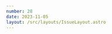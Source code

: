 ```yaml
---
number: 28
date: 2023-11-05
layout: /src/layouts/IssueLayout.astro
---
```



<Title title={`Issue ${frontmatter.number}`} date={frontmatter.date} />

<NewsletterSponsorSlot
  title="Put your mobile releases on autopilot."
  url="https://get.runway.team/get-started?utm_campaign%3DiOS%20CI%20Newsletter%26utm_medium%3Dweb%26utm_source%3DiOS%20CI%20Newsletter%20Issue%2028%26utm_content%3Dnov_5_23"
  description="No more cat-herding, spreadsheets, or steady drip of manual busywork. Runway helps your team level up your release coordination and automation, from kickoff to release to rollout."
  image="/assets/sponsors/runway-alt.png"
/>

Hey everyone! 👋 Welcome to the **twenty-eigth issue** of the iOS CI Newsletter. Hope you've had a great couple of weeks!

I am especially excited about this issue as it features a mixture of content from the community ranging from **amazing updates to open-source projects** to running Swift projects on **non-Apple platforms** like Windows or AWS amazonlinux runners!

I love how far Swift is going as a language and how much you can do with it these days! 🎉

## [🚀 Making your Swift tools available on Windows](https://www.polpiella.dev/running-swift-on-widnows-with-gha)

Do you have a **Swift command-line tool** and want to make it available for **Windows** users? Well, you'll be happy to know that you don't have to rewrite your program in a different language or **even own a Windows machine** to do so!

As I show you in this article, all you need is a CI/CD pipeline capable of spinning up a Windows runner and installing a Swift toolchain on it!

## [🎉 Fastlane officially moves to the Mobile Native Foundation](https://github.com/MobileNativeFoundation/discussions/discussions/194#discussioncomment-7406759)

We had an amazing update from [Paul Beusterien](https://twitter.com/paulbeusterien) on the topic of moving [Fastlane](https://twitter.com/FastlaneTools)'s ownership from Google, who weren't actively maintaining it, over to the [Mobile Native Foundation](https://twitter.com/mobilenativefdn).

This move is going to help [Fastlane](https://twitter.com/FastlaneTools) massively and I want to give a massive shout-out to [Josh](https://twitter.com/joshdholtz), [Paul](https://twitter.com/paulbeusterien), [Keith](https://twitter.com/SmileyKeith) and everyone else involved for their work to make this happen ❤️.

## [⭐️ Stellar: The idea of Swift replacement for Fastlane](https://albertodebortoli.com/2023/10/29/the-idea-of-a-fastlane-replacement/)

While I love [Fastlane](http://twitter.com/FastlaneTools) and I use it extensively on **my day-to-day** both on work and personal projects, I am not the biggest fan of **ruby** (the language Fastlane is built on top of) and I prefer to use **Swift for tools** as much as possible.

So when [Alberto de Bortoli](https://twitter.com/albertodebo) told me about this idea he and some colleagues at [Just Eat](https://twitter.com/JET_technology) were exploring to build an alternative to Fastlane built exclusively in Swift, I thought it was very interesting. While they are not focusing on making the project ready for production at the moment, they have **open-sourced the code** for everyone to contribute and take a look 👀.

## [🚴 Behind the scenes of the Glovo iOS app](https://tuist.io/blog/2023/11/03/glovo/)

As you might know from the last issue of the newsletter, I started working for [a Spanish company called Glovo](https://twitter.com/glovo) a couple of weeks ago and I was over the moon when I saw this interview with my colleague [David Cacenabes](https://www.linkedin.com/in/cvdavid/?locale=en_US) on [Tuist](https://twitter.com/tuistio)'s blog.

In the interview, [David](https://www.linkedin.com/in/cvdavid/?locale=en_US) goes through how **modularity**, **efficient processes** and **tooling** are helping [Glovo](https://twitter.com/glovo) achieve their goals and ensure a great user experience.

## [📹 \[NSLondon\] Serverless in Swift Like a Breeze](https://www.youtube.com/watch?v=D4qSv_fhQIo&t=4s)

At this year's [SwiftLeeds conference](https://twitter.com/swift_leeds) and after a long time of following each other online, I finally met [Andrea Scuderi](https://twitter.com/andreascuderi13) in person for the first time and we had a great chat about **Swift**, **AWS** and **serverless computing**. I have been a fan of his project [Breeze](https://github.com/swift-sprinter/Breeze) for quite some time and it indeed makes **developing Swift AWS serverless APIs a lot simpler**!

During this talk at [NSLondon](https://twitter.com/NSLondonMeetup), he goes through how to use [Breeze](https://github.com/swift-sprinter/Breeze) to create serverless APIs using Swift and AWS 🎉

[Unsubscribe]([unsubscribe]) | [View in the browser](https://www.polpiella.dev/newsletter/28)
